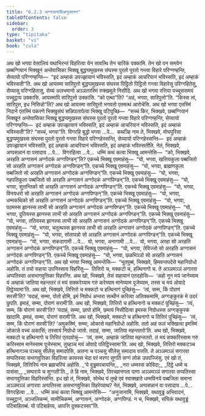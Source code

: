```yaml
---
title: "6.2.3 अग्गासनादिअनुजानन"
tableOfContents: false
sidebar:
  order: 3
type: "tipitaka"
basket: "vi"
book: "cula"
---
```



<DynamicBreadcrumb />

<Division number="310" book="cula">

<Paragraph number="1335" book="cula">
अथ खो भगवा वेसालियं यथाभिरन्तं विहरित्वा येन सावत्थि तेन चारिकं पक्कामि. तेन खो पन समयेन छब्बग्गियानं भिक्खूनं अन्तेवासिका भिक्खू बुद्धप्पमुखस्स संघस्स पुरतो पुरतो गन्त्वा विहारे परिग्गण्हन्ति, सेय्यायो परिग्गण्हन्ति—  “इदं अम्हाकं उपज्झायानं भविस्सति, इदं अम्हाकं आचरियानं भविस्सति, इदं अम्हाकं भविस्सती”ति.
</Paragraph>

<Paragraph number="1336" book="cula">
अथ खो आयस्मा सारिपुत्तो बुद्धप्पमुखस्स संघस्स पिट्ठितो पिट्ठितो गन्त्वा विहारेसु परिग्गहितेसु, सेय्यासु परिग्गहितासु, सेय्यं अलभमानो अञ्ञतरस्मिं रुक्खमूले निसीदि. अथ खो भगवा रत्तिया पच्चूससमयं पच्चुट्ठाय उक्कासि. आयस्मापि सारिपुत्तो उक्कासि. “को एत्था”ति? “अहं, भगवा, सारिपुत्तो”ति. “किस्स त्वं, सारिपुत्त, इध निसिन्नो”ति? अथ खो आयस्मा सारिपुत्तो भगवतो एतमत्थं आरोचेसि. अथ खो भगवा एतस्मिं निदाने एतस्मिं पकरणे भिक्खुसंघं सन्निपातापेत्वा भिक्खू पटिपुच्छि—  “सच्चं किर, भिक्खवे, छब्बग्गियानं भिक्खूनं अन्तेवासिका भिक्खू बुद्धप्पमुखस्स संघस्स पुरतो पुरतो गन्त्वा विहारे परिग्गण्हन्ति, सेय्यायो परिग्गण्हन्ति—  इदं अम्हाकं उपज्झायानं भविस्सति, इदं अम्हाकं आचरियानं भविस्सति, इदं अम्हाकं भविस्सती”ति? “सच्चं, भगवा”ति. विगरहि बुद्धो भगवा …पे…  कथञ्हि नाम ते, भिक्खवे, मोघपुरिसा बुद्धप्पमुखस्स संघस्स पुरतो पुरतो गन्त्वा विहारे परिग्गहेस्सन्ति, सेय्यायो परिग्गहेस्सन्ति—  इदं अम्हाकं उपज्झायानं भविस्सति, इदं अम्हाकं आचरियानं भविस्सति, इदं अम्हाकं भविस्सतीति. नेतं, भिक्खवे, अप्पसन्नानं वा पसादाय …पे…  विगरहित्वा …पे…  धम्मिं कथं कत्वा भिक्खू आमन्तेसि—  “को, भिक्खवे, अरहति अग्गासनं अग्गोदकं अग्गपिण्डन्”ति?
</Paragraph>

<Paragraph number="1337" book="cula">
एकच्चे भिक्खू एवमाहंसु—  “यो, भगवा, खत्तियकुला पब्बजितो सो अरहति अग्गासनं अग्गोदकं अग्गपिण्डन्”ति. एकच्चे भिक्खू एवमाहंसु—  “यो, भगवा, ब्राह्मणकुला पब्बजितो सो अरहति अग्गासनं अग्गोदकं अग्गपिण्डन्”ति. एकच्चे भिक्खू एवमाहंसु—  “यो, भगवा, गहपतिकुला पब्बजितो सो अरहति अग्गासनं अग्गोदकं अग्गपिण्डन्”ति. एकच्चे भिक्खू एवमाहंसु—  “यो, भगवा, सुत्तन्तिको सो अरहति अग्गासनं अग्गोदकं अग्गपिण्डन्”ति. एकच्चे भिक्खू एवमाहंसु—  “यो, भगवा, विनयधरो सो अरहति अग्गासनं अग्गोदकं अग्गपिण्डन्”ति. एकच्चे भिक्खू एवमाहंसु—  “यो, भगवा, धम्मकथिको सो अरहति अग्गासनं अग्गोदकं अग्गपिण्डन्”ति. एकच्चे भिक्खू एवमाहंसु—  “यो, भगवा, पठमस्स झानस्स लाभी सो अरहति अग्गासनं अग्गोदकं अग्गपिण्डन्”ति. एकच्चे भिक्खू एवमाहंसु—  “यो, भगवा, दुतियस्स झानस्स लाभी सो अरहति अग्गासनं अग्गोदकं अग्गपिण्डन्”ति. एकच्चे भिक्खू एवमाहंसु—  “यो, भगवा, ततियस्स झानस्स लाभी सो अरहति अग्गासनं अग्गोदकं अग्गपिण्डन्”ति. एकच्चे भिक्खू एवमाहंसु—  “यो, भगवा, चतुत्थस्स झानस्स लाभी सो अरहति अग्गासनं अग्गोदकं अग्गपिण्डन्”ति. एकच्चे भिक्खू एवमाहंसु—  “यो, भगवा, सोतापन्नो सो अरहति अग्गासनं अग्गोदकं अग्गपिण्डन्”ति. एकच्चे भिक्खू एवमाहंसु—  “यो, भगवा, सकदागामी …पे…  यो, भगवा, अनागामी …पे…  यो, भगवा, अरहा सो अरहति अग्गासनं अग्गोदकं अग्गपिण्डन्”ति. एकच्चे भिक्खू एवमाहंसु—  “यो, भगवा, तेविज्जो सो अरहति अग्गासनं अग्गोदकं अग्गपिण्डन्”ति. एकच्चे भिक्खू एवमाहंसु—  “यो, भगवा, छळभिञ्ञो सो अरहति अग्गासनं अग्गोदकं अग्गपिण्डन्”ति.
</Paragraph>

</Division>
<Division number="311" book="cula">

<Paragraph number="1338" book="cula">
अथ खो भगवा भिक्खू आमन्तेसि—  “भूतपुब्बं, भिक्खवे, हिमवन्तपदेसे महानिग्रोधो अहोसि. तं तयो सहाया उपनिस्साय विहरिंसु—  तित्तिरो च, मक्कटो च, हत्थिनागो च. ते अञ्ञमञ्ञं अगारवा अप्पतिस्सा असभागवुत्तिका विहरन्ति. अथ खो, भिक्खवे, तेसं सहायानं एतदहोसि—  ‘अहो नून मयं जानेय्याम यं अम्हाकं जातिया महन्ततरं तं मयं सक्करेय्याम गरुं करेय्याम मानेय्याम पूजेय्याम, तस्स च मयं ओवादे तिट्ठेय्यामा’ति.
</Paragraph>

<Paragraph number="1339" book="cula">
अथ खो, भिक्खवे, तित्तिरो च मक्कटो च हत्थिनागं पुच्छिंसु—  ‘त्वं, सम्म, किं पोराणं सरसी’ति? ‘यदाहं, सम्मा, पोतो होमि, इमं निग्रोधं अन्तरा सत्थीनं करित्वा अतिक्कमामि, अग्गङ्कुरकं मे उदरं छुपति. इमाहं, सम्मा, पोराणं सरामी’ति.
</Paragraph>

<Paragraph number="1340" book="cula">
अथ खो, भिक्खवे, तित्तिरो च हत्थिनागो च मक्कटं पुच्छिंसु—  ‘त्वं, सम्म, किं पोराणं सरसी’ति? ‘यदाहं, सम्मा, छापो होमि, छमायं निसीदित्वा इमस्स निग्रोधस्स अग्गङ्कुरकं खादामि. इमाहं, सम्मा, पोराणं सरामी’ति.
</Paragraph>

<Paragraph number="1341" book="cula">
अथ खो, भिक्खवे, मक्कटो च हत्थिनागो च तित्तिरं पुच्छिंसु—  ‘त्वं, सम्म, किं पोराणं सरसी’ति? ‘अमुकस्मिं, सम्मा, ओकासे महानिग्रोधो अहोसि. ततो अहं फलं भक्खित्वा इमस्मिं ओकासे वच्चं अकासिं; तस्सायं निग्रोधो जातो. तदाहं, सम्मा, जातिया महन्ततरो’ति.
</Paragraph>

<Paragraph number="1342" book="cula">
अथ खो, भिक्खवे, मक्कटो च हत्थिनागो च तित्तिरं एतदवोचुं—  ‘त्वं, सम्म, अम्हाकं जातिया महन्ततरो. तं मयं सक्करिस्साम गरुं करिस्साम मानेस्साम पूजेस्साम, तुय्हञ्च मयं ओवादे पतिट्ठिस्सामा’ति. अथ खो, भिक्खवे, तित्तिरो मक्कटञ्च हत्थिनागञ्च पञ्चसु सीलेसु समादपेसि, अत्तना च पञ्चसु सीलेसु समादाय वत्तति. ते अञ्ञमञ्ञं सगारवा सप्पतिस्सा सभागवुत्तिका विहरित्वा कायस्स भेदा परं मरणा सुगतिं सग्गं लोकं उपपज्जिंसु. एवं खो तं, भिक्खवे, तित्तिरियं नाम ब्रह्मचरियं अहोसि.
</Paragraph>

<Paragraph number="1343" type="verses" book="cula">
_‘ये वुड्ढमपचायन्ति,_  
_नरा धम्मस्स कोविदा;_  
_दिट्ठे धम्मे च पासंसा,_  
_सम्पराये च सुग्गती’ति._  

</Paragraph>

<Paragraph number="1344" book="cula">
ते हि नाम, भिक्खवे, तिरच्छानगता पाणा अञ्ञमञ्ञं सगारवा सप्पतिस्सा सभागवुत्तिका विहरिस्सन्ति. इध खो तं, भिक्खवे, सोभेथ यं तुम्हे एवं स्वाक्खाते धम्मविनये पब्बजिता समाना अञ्ञमञ्ञं अगारवा अप्पतिस्सा असभागवुत्तिका विहरेय्याथ? नेतं, भिक्खवे, अप्पसन्नानं वा पसादाय …पे…  विगरहित्वा …पे…  धम्मिं कथं कत्वा भिक्खू आमन्तेसि—  “अनुजानामि, भिक्खवे, यथावुड्ढं अभिवादनं, पच्चुट्ठानं, अञ्जलिकम्मं, सामीचिकम्मं, अग्गासनं, अग्गोदकं, अग्गपिण्डं. न च, भिक्खवे, संघिकं यथावुड्ढं पटिबाहितब्बं. यो पटिबाहेय्य, आपत्ति दुक्कटस्सा”ति.
</Paragraph>
</Division>